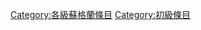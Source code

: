 {{Articles by Quality|topic=蘇格蘭|project=蘇格蘭|format=toc}}

[[Category:各級蘇格蘭條目|Category:各級蘇格蘭條目]]
[[Category:初級條目|Category:初級條目]]